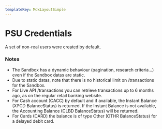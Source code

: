 ```yaml
---
templateKey: MdxLayoutSimple
---
```



PSU Credentials
===============

A set of non-real users were created by default.  

<SocieteGeneraleTestDataTable />

### Notes

*   The Sandbox has a dynamic behaviour (pagination, research criteria...) even if the Sandbox datas are static.
*   Due to static datas, note that there is no historical limit on /transactions for the Sandbox.
*   For Live API /transactions you can retrieve transactions up to 6 months ago, as on the regular retail banking website.
*   For Cash account (CACC) by default and if available, the Instant Balance (XPCD BalanceStatus) is returned. If the Instant Balance is not available, the Accounting Balance (CLBD BalanceStatus) will be returned.
*   For Cards (CARD) the balance is of type Other (OTHR BalanceStatus) for a delayed debit card.